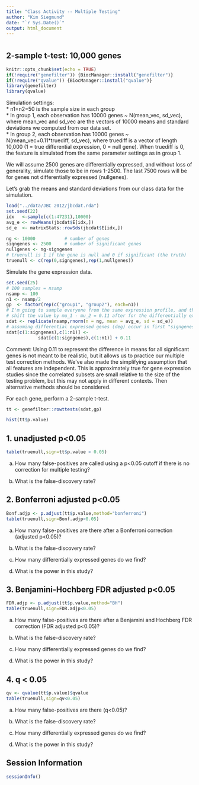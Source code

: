 ```yaml
---
title: "Class Activity -- Multiple Testing"
author: "Kim Siegmund"
date: "`r Sys.Date()`"
output: html_document
---
```


# {.tabset}

## 2-sample t-test: 10,000 genes 

```r
knitr::opts_chunk$set(echo = TRUE)
if(!require("genefilter")) {BiocManager::install("genefilter")}
if(!require("qvalue")) {BiocManager::install("qvalue")}
library(genefilter)
library(qvalue)
```

Simulation settings:    
* n1=n2=50 is the sample size in each group    
* In group 1, each observation has 10000 genes ~ N(mean_vec, sd_vec), where mean_vec and sd_vec are the vectors of 10000 means and standard deviations we computed from our data set.   
* In group 2, each observation has 10000 genes ~ N(mean_vec+0.11*truediff, sd_vec), where truediff is a vector of length 10,000 (1 = true differential expression, 0 = null gene). When truediff is 0, the feature is simulated from the same parameter settings as in group 1.

We will assume 2500 genes are differentially expressed, and without loss of generality, simulate those to be in rows 1-2500. The last 7500 rows will be for genes not differentially expressed (nullgenes). 

Let's grab the means and standard deviations from our class data for the simulation.
```r
load("../data/JBC 2012/jbcdat.rda")
set.seed(22)
idx   <-sample(c(1:47231),10000)
avg_e <- rowMeans(jbcdat$E[idx,])
sd_e  <- matrixStats::rowSds(jbcdat$E[idx,])
```


```r
ng <- 10000           # number of genes
signgenes <- 2500     # number of significant genes
nullgenes <- ng-signgenes
# truenull is 1 if the gene is null and 0 if significant (the truth)
truenull <- c(rep(0,signgenes),rep(1,nullgenes))
```

Simulate the gene expression data.
```r
set.seed(25)
# 100 samples = nsamp
nsamp <- 100
n1 <- nsamp/2   
gp  <- factor(rep(c("group1", "group2"), each=n1))
# I'm going to sample everyone from the same expression profile, and then
# shift the value by mu_1 - mu_2 = 0.11 after for the differentially expressed genes
sdat <- replicate(nsamp,rnorm(n = ng, mean = avg_e, sd = sd_e))
# assuming differential expressed genes (deg) occur in first "signgenes" rows
sdat[c(1:signgenes),c(1:n1)] <- 
            sdat[c(1:signgenes),c(1:n1)] + 0.11
```

Comment: Using 0.11 to represent the difference in means for all significant genes is not meant to be realistic, but it allows us to practice our multiple test correction methods. We've also made the simplifying assumption that all features are independent. This is approximately true for gene expression studies since the correlated subsets are small relative to the size of the testing problem, but this may not apply in different contexts. Then alternative methods should be considered.

For each gene, perform a 2-sample t-test. 

```r
tt <- genefilter::rowttests(sdat,gp)
```

```r
hist(tt$p.value)
```

## 1. unadjusted p<0.05


```r
table(truenull,sign=tt$p.value < 0.05)
```

a. How many false-positives are called using a p<0.05 cutoff if there is no correction for multiple testing?


b. What is the false-discovery rate?



## 2. Bonferroni adjusted p<0.05

```r
Bonf.adjp <- p.adjust(tt$p.value,method="bonferroni")
table(truenull,sign=Bonf.adjp<0.05)
```

a. How many false-positives are there after a Bonferroni correction (adjusted p<0.05)?


b. What is the false-discovery rate?


c. How many differentially expressed genes do we find?


d. What is the power in this study?


## 3. Benjamini-Hochberg FDR adjusted p<0.05

```r
FDR.adjp <- p.adjust(tt$p.value,method="BH")
table(truenull,sign=FDR.adjp<0.05)
```


a. How many false-positives are there after a Benjamini and Hochberg FDR correction (FDR adjusted p<0.05)?


b. What is the false-discovery rate?


c. How many differentially expressed genes do we find?


d. What is the power in this study?


## 4. q < 0.05

```r
qv <- qvalue(tt$p.value)$qvalue
table(truenull,sign=qv<0.05)
```

a. How many false-positives are there (q<0.05)?


b. What is the false-discovery rate?


c. How many differentially expressed genes do we find?


d. What is the power in this study?


## Session Information
```r
sessionInfo()
```
